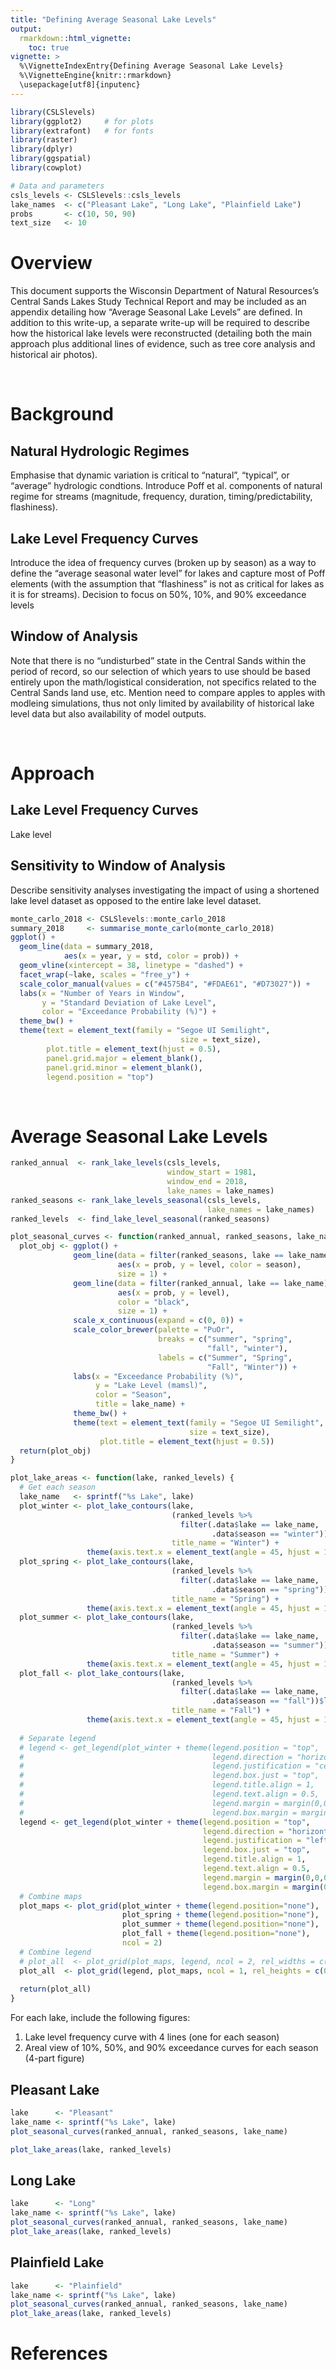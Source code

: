 ```yaml
---
title: "Defining Average Seasonal Lake Levels"
output: 
  rmarkdown::html_vignette:
    toc: true
vignette: >
  %\VignetteIndexEntry{Defining Average Seasonal Lake Levels}
  %\VignetteEngine{knitr::rmarkdown}
  \usepackage[utf8]{inputenc}
---
```


```r
library(CSLSlevels)
library(ggplot2)     # for plots
library(extrafont)   # for fonts
library(raster)
library(dplyr)
library(ggspatial)
library(cowplot)

# Data and parameters
csls_levels <- CSLSlevels::csls_levels
lake_names  <- c("Pleasant Lake", "Long Lake", "Plainfield Lake")
probs       <- c(10, 50, 90)
text_size   <- 10
```

# Overview
This document supports the Wisconsin Department of Natural Resources's Central
Sands Lakes Study Technical Report and may be included as an appendix detailing
how "Average Seasonal Lake Levels" are defined. In addition to this write-up, a
separate write-up will be required to describe how the historical lake levels
were reconstructed (detailing both the main approach plus additional lines of
evidence, such as tree core analysis and historical air photos).

<br> 

# Background

## Natural Hydrologic Regimes
Emphasise that dynamic variation is critical to "natural", "typical", or
"average" hydrologic condtions. Introduce Poff et al. components of natural
regime for streams (magnitude, frequency, duration, timing/predictability,
flashiness).

## Lake Level Frequency Curves
Introduce the idea of frequency curves (broken up by season) as a way to define
the "average seasonal water level" for lakes and capture most of Poff elements
(with the assumption that "flashiness" is not as critical for lakes as it is for
streams). Decision to focus on 50%, 10%, and 90% exceedance levels 

## Window of Analysis
Note that there is no "undisturbed" state in the Central Sands within the period
of record, so our selection of which years to use should be based entirely upon
the math/logistical consideration, not specifics related to the Central Sands
land use, etc. Mention need to compare apples to apples with modleing
simulations, thus not only limited by availability of historical lake level data
but also availability of model outputs.

<br> 

# Approach

## Lake Level Frequency Curves
Lake level

## Sensitivity to Window of Analysis
Describe sensitivity analyses investigating the impact of using a shortened lake
level dataset as opposed to the entire lake level dataset.

```r
monte_carlo_2018 <- CSLSlevels::monte_carlo_2018
summary_2018     <- summarise_monte_carlo(monte_carlo_2018)
ggplot() +
  geom_line(data = summary_2018,
            aes(x = year, y = std, color = prob)) +
  geom_vline(xintercept = 38, linetype = "dashed") +
  facet_wrap(~lake, scales = "free_y") +
  scale_color_manual(values = c("#4575B4", "#FDAE61", "#D73027")) +
  labs(x = "Number of Years in Window",
       y = "Standard Deviation of Lake Level",
       color = "Exceedance Probability (%)") +
  theme_bw() +
  theme(text = element_text(family = "Segoe UI Semilight",
                                      size = text_size),
        plot.title = element_text(hjust = 0.5),
        panel.grid.major = element_blank(),
        panel.grid.minor = element_blank(),
        legend.position = "top")
```

<br> 

# Average Seasonal Lake Levels

```r
ranked_annual  <- rank_lake_levels(csls_levels, 
                                   window_start = 1981, 
                                   window_end = 2018,
                                   lake_names = lake_names)
ranked_seasons <- rank_lake_levels_seasonal(csls_levels, 
                                            lake_names = lake_names)
ranked_levels  <- find_lake_level_seasonal(ranked_seasons)

plot_seasonal_curves <- function(ranked_annual, ranked_seasons, lake_name){
  plot_obj <- ggplot() +
              geom_line(data = filter(ranked_seasons, lake == lake_name),
                        aes(x = prob, y = level, color = season),
                        size = 1) +
              geom_line(data = filter(ranked_annual, lake == lake_name),
                        aes(x = prob, y = level),
                        color = "black",
                        size = 1) +
              scale_x_continuous(expand = c(0, 0)) +
              scale_color_brewer(palette = "PuOr",
                                 breaks = c("summer", "spring", 
                                            "fall", "winter"),
                                 labels = c("Summer", "Spring", 
                                            "Fall", "Winter")) +
              labs(x = "Exceedance Probability (%)",
                   y = "Lake Level (mamsl)",
                   color = "Season",
                   title = lake_name) +
              theme_bw() +
              theme(text = element_text(family = "Segoe UI Semilight",
                                        size = text_size),
                    plot.title = element_text(hjust = 0.5))
  return(plot_obj)
}

plot_lake_areas <- function(lake, ranked_levels) {
  # Get each season
  lake_name   <- sprintf("%s Lake", lake)
  plot_winter <- plot_lake_contours(lake,
                                    (ranked_levels %>% 
                                      filter(.data$lake == lake_name, 
                                             .data$season == "winter"))$level,
                                    title_name = "Winter") +
                 theme(axis.text.x = element_text(angle = 45, hjust = 1))
  plot_spring <- plot_lake_contours(lake,
                                    (ranked_levels %>% 
                                      filter(.data$lake == lake_name, 
                                             .data$season == "spring"))$level,
                                    title_name = "Spring") +
                 theme(axis.text.x = element_text(angle = 45, hjust = 1))
  plot_summer <- plot_lake_contours(lake,
                                    (ranked_levels %>% 
                                      filter(.data$lake == lake_name, 
                                             .data$season == "summer"))$level,
                                    title_name = "Summer") +
                 theme(axis.text.x = element_text(angle = 45, hjust = 1)) 
  plot_fall <- plot_lake_contours(lake,
                                    (ranked_levels %>% 
                                      filter(.data$lake == lake_name, 
                                             .data$season == "fall"))$level,
                                    title_name = "Fall") +
                 theme(axis.text.x = element_text(angle = 45, hjust = 1))
  
  # Separate legend
  # legend <- get_legend(plot_winter + theme(legend.position = "top",
  #                                          legend.direction = "horizontal",
  #                                          legend.justification = "center",
  #                                          legend.box.just = "top",
  #                                          legend.title.align = 1,
  #                                          legend.text.align = 0.5,
  #                                          legend.margin = margin(0,0,0,0),
  #                                          legend.box.margin = margin(0,0,0,0)))
  legend <- get_legend(plot_winter + theme(legend.position = "top",
                                           legend.direction = "horizontal",
                                           legend.justification = "left",
                                           legend.box.just = "top",
                                           legend.title.align = 1,
                                           legend.text.align = 0.5,
                                           legend.margin = margin(0,0,0,0),
                                           legend.box.margin = margin(0,0,0,0)))
  # Combine maps
  plot_maps <- plot_grid(plot_winter + theme(legend.position="none"), 
                         plot_spring + theme(legend.position="none"), 
                         plot_summer + theme(legend.position="none"), 
                         plot_fall + theme(legend.position="none"), 
                         ncol = 2)
  # Combine legend
  # plot_all  <- plot_grid(plot_maps, legend, ncol = 2, rel_widths = c(2, 0.4))
  plot_all  <- plot_grid(legend, plot_maps, ncol = 1, rel_heights = c(0.4, 2))
  
  return(plot_all)
}

```



For each lake, include the following figures:

1. Lake level frequency curve with 4 lines (one for each season)
2. Areal view of 10%, 50%, and 90% exceedance curves for each season (4-part figure)

## Pleasant Lake
```r
lake      <- "Pleasant"
lake_name <- sprintf("%s Lake", lake)
plot_seasonal_curves(ranked_annual, ranked_seasons, lake_name)
```
```r
plot_lake_areas(lake, ranked_levels)
```

## Long Lake

```r
lake      <- "Long"
lake_name <- sprintf("%s Lake", lake)
plot_seasonal_curves(ranked_annual, ranked_seasons, lake_name)
plot_lake_areas(lake, ranked_levels)
```

## Plainfield Lake

```r
lake      <- "Plainfield"
lake_name <- sprintf("%s Lake", lake)
plot_seasonal_curves(ranked_annual, ranked_seasons, lake_name)
plot_lake_areas(lake, ranked_levels)
```

# References


